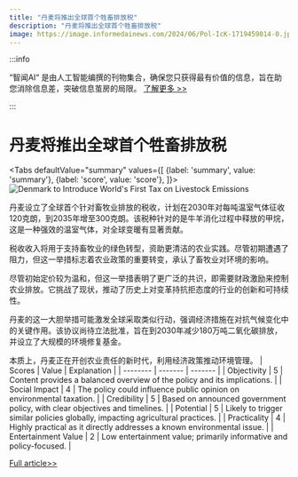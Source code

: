 ```yaml
---
title: "丹麦将推出全球首个牲畜排放税"
description: "丹麦将推出全球首个牲畜排放税"
image: https://image.informedainews.com/2024/06/Pol-IcK-1719459014-0.jpg
---
```



:::info

“智闻AI“ 是由人工智能编撰的刊物集合，确保您只获得最有价值的信息，旨在助您消除信息差，突破信息茧房的局限。  [了解更多 >>](/)

:::

# 丹麦将推出全球首个牲畜排放税


<Tabs
	defaultValue="summary"
	values={[
	{label: 'summary', value: 'summary'},
	{label: 'score', value: 'score'},
]}>
<TabItem value="summary">
<img
  src="https://image.informedainews.com/2024/06/Pol-IcK-1719459014-0.jpg"
  alt="Denmark to Introduce World's First Tax on Livestock Emissions"
/>



丹麦设立了全球首个针对畜牧业排放的税收，计划在2030年对每吨温室气体征收120克朗，到2035年增至300克朗。该税种针对的是牛羊消化过程中释放的甲烷，这是一种强效的温室气体，对全球变暖有显著贡献。

税收收入将用于支持畜牧业的绿色转型，资助更清洁的农业实践。尽管初期遭遇了阻力，但这一举措标志着农业政策的重要转变，承认了畜牧业对环境的影响。

尽管初始定价较为温和，但这一举措表明了更广泛的共识，即需要财政激励来控制农业排放。它挑战了现状，推动了历史上对变革持抗拒态度的行业的创新和可持续性。

丹麦的这一大胆举措可能激发全球采取类似行动，强调经济措施在对抗气候变化中的关键作用。该协议尚待立法批准，旨在到2030年减少180万吨二氧化碳排放，并设立了大规模的环境修复基金。

本质上，丹麦正在开创农业责任的新时代，利用经济政策推动环境管理。
</TabItem>
<TabItem value="score">
	| Scores     | Value   | Explanation |
	| -------- | ------- | ------- |
	| Objectivity  | 5    | Content provides a balanced overview of the policy and its implications.    |
	| Social Impact | 4     | The policy could influence public opinion on environmental taxation.    |
	| Credibility    | 5    | Based on announced government policy, with clear objectives and timelines.    |
	| Potential    | 5    | Likely to trigger similar policies globally, impacting agricultural practices.    |
	| Practicality    | 4    | Highly practical as it directly addresses a known environmental issue.    |
	| Entertainment Value    | 2    | Low entertainment value; primarily informative and policy-focused.    |
</TabItem>
</Tabs>

[Full article>>](https://www.theguardian.com/world/article/2024/jun/26/flatulent-livestock-to-incur-green-levy-in-denmark-from-2035)
